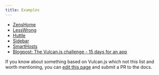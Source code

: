 ```yaml
---
title: Examples
---
```


- [ZensHome](http://zenshome.jp/)
- [LessWrong](http://lesswrong.com/)
- [Huttle](http://huttle.co/)
- [Sidebar](http://sidebar.io)
- [SmartHosts](http://smarthosts.org)
- [Blogpost: The Vulcan.js challenge - 15 days for an app](https://hackernoon.com/the-vulcan-js-challenge-15-days-for-an-app-e3735d1e3d4c)

If you know about something based on Vulcan.js which not this list and worth mentioning, you can [edit this page](https://github.com/VulcanJS/vulcan-docs/edit/master/source/examples.md) and submit a PR to the docs.
